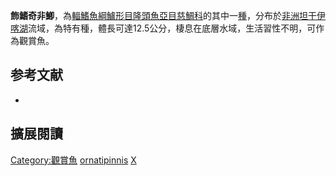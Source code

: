 {{Speciesbox
| name = 飾鰭奇非鯽
| status = LC
| status_system = IUCN3.1
| image = 
| image_width = 240px
| genus = Xenotilapia
| species = ornatipinnis
| authority = [[Boulenger|Boulenger]], 1901
| synonyms = *''Xenotilapia ornatipinus''<br /><small>Boulenger, 1901</small>
}}

'''飾鰭奇非鯽'''，為[[輻鰭魚綱|輻鰭魚綱]][[鱸形目|鱸形目]][[隆頭魚亞目|隆頭魚亞目]][[慈鯛科|慈鯛科]]的其中一[[種|種]]，分布於[[非洲|非洲]][[坦干伊喀湖|坦干伊喀湖]]流域，為特有種，體長可達12.5公分，棲息在底層水域，生活習性不明，可作為觀賞魚。
==参考文献==
*{{FishBase_species|genus=Xenotilapia|species=ornatipinnis|year=2013|month=5}}

== 擴展閱讀 ==
{{refbegin}}
{{wikispecies-inline|Xenotilapia ornatipinnis|飾鰭奇非鯽}}
{{refend}}
{{Taxonbar|from=Q3319035}}

[[Category:觀賞魚|Category:觀賞魚]]
[[Category:奇非鯽屬|ornatipinnis]]
[[Category:1901年描述的鱼类|X]]


{{鱸形目小作品}}